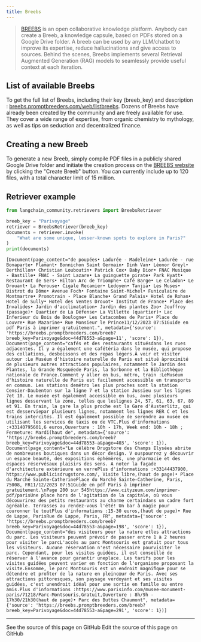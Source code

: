 ```yaml
---
title: Breebs
---
```


>[BREEBS](https://www.breebs.com/) is an open collaborative knowledge platform.
Anybody can create a Breeb, a knowledge capsule, based on PDFs stored on a Google Drive folder.
A breeb can be used by any LLM/chatbot to improve its expertise, reduce hallucinations and give access to sources.
Behind the scenes, Breebs implements several Retrieval Augmented Generation (RAG) models to seamlessly provide useful context at each iteration.

## List of available Breebs

To get the full list of Breebs, including their key (breeb_key) and description :
[breebs.promptbreeders.com/web/listbreebs](https://breebs.promptbreeders.com/web/listbreebs).
Dozens of Breebs have already been created by the community and are freely available for use. They cover a wide range of expertise, from organic chemistry to mythology, as well as tips on seduction and decentralized finance.

## Creating a new Breeb

To generate a new Breeb, simply compile PDF files in a publicly shared Google Drive folder and initiate the creation process on the [BREEBS website](https://www.breebs.com/) by clicking the "Create Breeb" button. You can currently include up to 120 files, with a total character limit of 15 million.

## Retriever example

```python
from langchain_community.retrievers import BreebsRetriever
```

```python
breeb_key = "Parivoyage"
retriever = BreebsRetriever(breeb_key)
documents = retriever.invoke(
    "What are some unique, lesser-known spots to explore in Paris?"
)
print(documents)
```

```output
[Document(page_content="de poupées• Ladurée - Madeleine• Ladurée - rue Bonaparte• Flamant• Bonnichon Saint Germain• Dinh Van• Léonor Greyl• Berthillon• Christian Louboutin• Patrick Cox• Baby Dior• FNAC Musique - Bastille• FNAC - Saint Lazare• La guinguette pirate• Park Hyatt• Restaurant de Sers• Hilton Arc de Triomphe• Café Barge• Le Celadon• Le Drouant• La Perouse• Cigale Recamier• Ledoyen• Tanjia• Les Muses• Bistrot du Dôme• Avenue Foch• Fontaine Saint-Michel• Funiculaire de Montmartre• Promotrain - Place Blanche• Grand Palais• Hotel de Rohan• Hotel de Sully• Hotel des Ventes Drouot• Institut de France• Place des Invalides• Jardin d'acclimatation• Jardin des plantes Zoo• Jouffroy (passage)• Quartier de La Défense• La Villette (quartier)• Lac Inferieur du Bois de Boulogne• Les Catacombes de Paris• Place du Louvre• Rue Mazarine• Rue Monsieur le Prince11/12/2023 07:51Guide en pdf Paris à imprimer gratuitement.", metadata={'source': 'https://breebs.promptbreeders.com/breeb?breeb_key=Parivoyage&doc=44d78553-a&page=11', 'score': 1}), Document(page_content="cafés et des restaurants situésdans les rues adjacentes. Il y a également une cafétéria dans le musée, qui propose des collations, desboissons et des repas légers.À voir et visiter autour :Le Muséum d'histoire naturelle de Paris est situé àproximité de plusieurs autres attractions populaires, notamment le Jardin des Plantes, la Grande Mosquéede Paris, la Sorbonne et la Bibliothèque nationale de France.Comment y aller en bus, métro, train :LeMuséum d'histoire naturelle de Paris est facilement accessible en transports en commun. Les stations demétro les plus proches sont la station Censier-Daubenton sur la ligne 7 et la station Jussieu sur les lignes 7et 10. Le musée est également accessible en bus, avec plusieurs lignes desservant la zone, telles que leslignes 24, 57, 61, 63, 67, 89 et 91. En train, la gare la plus proche est la Gare d'Austerlitz, qui est desserviepar plusieurs lignes, notamment les lignes RER C et les trains intercités. Il est également possible de serendre au musée en utilisant les services de taxis ou de VTC.Plus d'informations :+33140795601,6 euros,Ouverture : 10h - 17h, Week end: 10h - 18h ; Fermeture: Mardi(haut de", metadata={'source': 'https://breebs.promptbreeders.com/breeb?breeb_key=Parivoyage&doc=44d78553-a&page=403', 'score': 1}), Document(page_content="Le célèbre Drugstore des Champs Elysées abrite de nombreuses boutiques dans un décor design. V ouspourrez y découvrir un espace beauté, des expositions éphémères, une pharmacie et des espaces réservésaux plaisirs des sens. A noter la façade d'architecture extérieure en verrePlus d'informations :+33144437900, https://www.publicisdrugstore.com/, Visite libre,(haut de page)• Place du Marché Sainte-CatherinePlace du Marché Sainte-Catherine, Paris, 75008, FR11/12/2023 07:51Guide en pdf Paris à imprimer gratuitement.\nPage 200 sur 545https://www.cityzeum.com/imprimer-pdf/parisUne place hors de l'agitation de la capitale, où vous découvrirez des petits restaurants au charme certaindans un cadre fort agréable. Terrasses au rendez-vous l'été! Un bar à magie pour couronner le toutPlus d'informations :15-30 euros,(haut de page)• Rue de Lappe, ParisRue de Lappe, Paris, FR", metadata={'source': 'https://breebs.promptbreeders.com/breeb?breeb_key=Parivoyage&doc=44d78553-a&page=198', 'score': 1}), Document(page_content="des visiteurs pour la nature etles attractions du parc. Les visiteurs peuvent prévoir de passer entre 1 à 2 heures pour visiter le parcL'accès au parc Montsouris est gratuit pour tous les visiteurs. Aucune réservation n'est nécessaire pourvisiter le parc. Cependant, pour les visites guidées, il est conseillé de réserver à l'avance pour garantir uneplace. Les tarifs pour les visites guidées peuvent varier en fonction de l'organisme proposant la visite.Ensomme, le parc Montsouris est un endroit magniﬁque pour se détendre et proﬁter de la nature en pleincœur de Paris. Avec ses attractions pittoresques, son paysage verdoyant et ses visites guidées, c'est unendroit idéal pour une sortie en famille ou entre amis.Plus d'informations :https://www.parisinfo.com/musee-monument-paris/71218/Parc-Montsouris,Gratuit,Ouverture : 8h/9h - 17h30/21h30(haut de page)• Parc des Buttes Chaumont", metadata={'source': 'https://breebs.promptbreeders.com/breeb?breeb_key=Parivoyage&doc=44d78553-a&page=291', 'score': 1})]
```

---

<CardGroup cols={2}>
  <Card title="View Source" icon="eye" href="https://github.com/langchain-ai/docs/blob/main/src/oss/python/integrations/retrievers/breebs.mdx">
    See the source of this page on GitHub
  </Card>
  <Card title="Edit Source" icon="pen-to-square" href="https://github.com/langchain-ai/docs/edit/main/src/oss/python/integrations/retrievers/breebs.mdx">
    Edit the source of this page on GitHub
  </Card>
</CardGroup>
